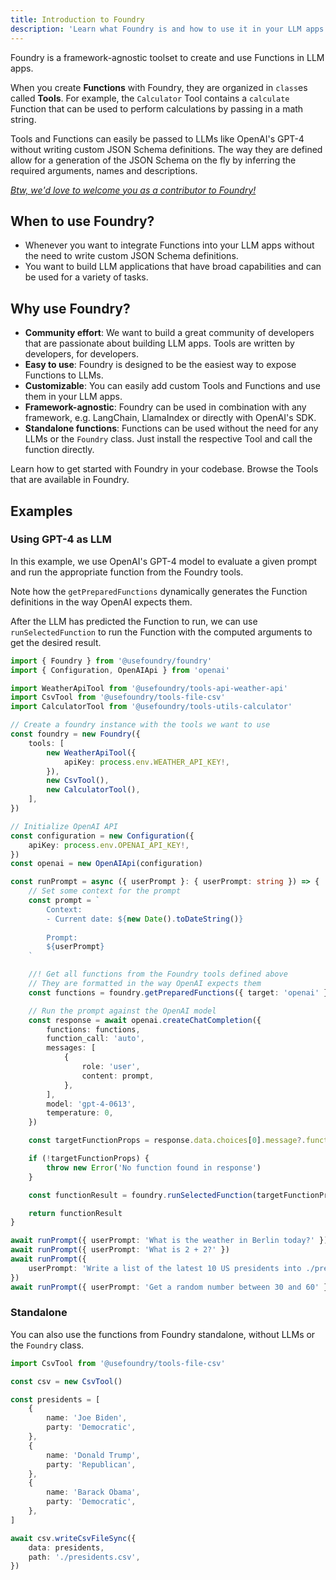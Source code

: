 ```yaml
---
title: Introduction to Foundry
description: 'Learn what Foundry is and how to use it in your LLM apps.'
---
```


Foundry is a framework-agnostic toolset to create and use Functions in LLM apps.

When you create **Functions** with Foundry, they are organized in `class`es called **Tools**. For example, the `Calculator` Tool contains a `calculate` Function that can be used to perform calculations by passing in a math string.

Tools and Functions can easily be passed to LLMs like OpenAI's GPT-4 without writing custom JSON Schema definitions. The way they are defined allow for a generation of the JSON Schema on the fly by inferring the required arguments, names and descriptions.

[_Btw, we'd love to welcome you as a contributor to Foundry!_](./contributing)

## When to use Foundry?

-   Whenever you want to integrate Functions into your LLM apps without the need to write custom JSON Schema definitions.
-   You want to build LLM applications that have broad capabilities and can be used for a variety of tasks.

## Why use Foundry?

-   **Community effort**: We want to build a great community of developers that are passionate about building LLM apps. Tools are written by developers, for developers.
-   **Easy to use**: Foundry is designed to be the easiest way to expose Functions to LLMs.
-   **Customizable**: You can easily add custom Tools and Functions and use them in your LLM apps.
-   **Framework-agnostic**: Foundry can be used in combination with any framework, e.g. LangChain, LlamaIndex or directly with OpenAI's SDK.
-   **Standalone functions**: Functions can be used without the need for any LLMs or the `Foundry` class. Just install the respective Tool and call the function directly.

<CardGroup cols={2}>
    <Card title="Quickstart" icon="play" href="./quickstart">
        Learn how to get started with Foundry in your codebase.
    </Card>
    <Card title="Tools" icon="toolbox" href="/tools">
        Browse the Tools that are available in Foundry.
    </Card>
</CardGroup>

## Examples

### Using GPT-4 as LLM

In this example, we use OpenAI's GPT-4 model to evaluate a given prompt and run the appropriate function from the Foundry tools.

Note how the `getPreparedFunctions` dynamically generates the Function definitions in the way OpenAI expects them.

After the LLM has predicted the Function to run, we can use `runSelectedFunction` to run the Function with the computed arguments to get the desired result.

```typescript openai.ts
import { Foundry } from '@usefoundry/foundry'
import { Configuration, OpenAIApi } from 'openai'

import WeatherApiTool from '@usefoundry/tools-api-weather-api'
import CsvTool from '@usefoundry/tools-file-csv'
import CalculatorTool from '@usefoundry/tools-utils-calculator'

// Create a foundry instance with the tools we want to use
const foundry = new Foundry({
    tools: [
        new WeatherApiTool({
            apiKey: process.env.WEATHER_API_KEY!,
        }),
        new CsvTool(),
        new CalculatorTool(),
    ],
})

// Initialize OpenAI API
const configuration = new Configuration({
    apiKey: process.env.OPENAI_API_KEY!,
})
const openai = new OpenAIApi(configuration)

const runPrompt = async ({ userPrompt }: { userPrompt: string }) => {
    // Set some context for the prompt
    const prompt = `
        Context:
        - Current date: ${new Date().toDateString()}
        
        Prompt:
        ${userPrompt}
    `

    //! Get all functions from the Foundry tools defined above
    // They are formatted in the way OpenAI expects them
    const functions = foundry.getPreparedFunctions({ target: 'openai' })

    // Run the prompt against the OpenAI model
    const response = await openai.createChatCompletion({
        functions: functions,
        function_call: 'auto',
        messages: [
            {
                role: 'user',
                content: prompt,
            },
        ],
        model: 'gpt-4-0613',
        temperature: 0,
    })

    const targetFunctionProps = response.data.choices[0].message?.function_call

    if (!targetFunctionProps) {
        throw new Error('No function found in response')
    }

    const functionResult = foundry.runSelectedFunction(targetFunctionProps)

    return functionResult
}

await runPrompt({ userPrompt: 'What is the weather in Berlin today?' })
await runPrompt({ userPrompt: 'What is 2 + 2?' })
await runPrompt({
    userPrompt: 'Write a list of the latest 10 US presidents into ./presidents.csv',
})
await runPrompt({ userPrompt: 'Get a random number between 30 and 60' })
```

### Standalone

You can also use the functions from Foundry standalone, without LLMs or the `Foundry` class.

```typescript standalone.ts
import CsvTool from '@usefoundry/tools-file-csv'

const csv = new CsvTool()

const presidents = [
    {
        name: 'Joe Biden',
        party: 'Democratic',
    },
    {
        name: 'Donald Trump',
        party: 'Republican',
    },
    {
        name: 'Barack Obama',
        party: 'Democratic',
    },
]

await csv.writeCsvFileSync({
    data: presidents,
    path: './presidents.csv',
})
```
